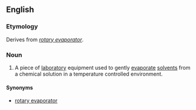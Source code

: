 ==English==

===Etymology===
Derives from ''[[rotary evaporator]]''.

===Noun===
{{en-noun}}

# {{context|chemistry|biochemistry|lang=en}} A piece of [[laboratory]] equipment used to gently [[evaporate]] [[solvents]] from a chemical solution in a temperature controlled environment.

====Synonyms====
* [[rotary evaporator]]